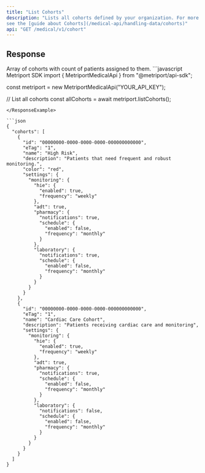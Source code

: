```yaml
---
title: "List Cohorts"
description: "Lists all cohorts defined by your organization. For more information, 
see the [guide about Cohorts](/medical-api/handling-data/cohorts)"
api: "GET /medical/v1/cohort"
---
```


## Response

<ResponseField name="cohorts" type="Cohort[]">
  Array of cohorts with count of patients assigned to them.
  <Expandable title="Cohort properties">
    <Snippet file="cohort-response.mdx" />
  </Expandable>
</ResponseField>

<ResponseExample>
  ```javascript Metriport SDK
  import { MetriportMedicalApi } from "@metriport/api-sdk";

  const metriport = new MetriportMedicalApi("YOUR_API_KEY");

  // List all cohorts
  const allCohorts = await metriport.listCohorts();
```
</ResponseExample>

```json
{
  "cohorts": [
    {
      "id": "00000000-0000-0000-0000-000000000000",
      "eTag": "1",
      "name": "High Risk",
      "description": "Patients that need frequent and robust monitoring.",
      "color": "red",
      "settings": {
        "monitoring": {
          "hie": {
            "enabled": true,
            "frequency": "weekly"
          },
          "adt": true,
          "pharmacy": {
            "notifications": true,
            "schedule": {
              "enabled": false,
              "frequency": "monthly"
            }
          },
          "laboratory": {
            "notifications": true,
            "schedule": {
              "enabled": false,
              "frequency": "monthly"
            }
          }
        }
      }
    },
    {
      "id": "00000000-0000-0000-0000-000000000000",
      "eTag": "1",
      "name": "Cardiac Care Cohort",
      "description": "Patients receiving cardiac care and monitoring",
      "settings": {
        "monitoring": {
          "hie": {
            "enabled": true,
            "frequency": "weekly"
          },
          "adt": true,
          "pharmacy": {
            "notifications": true,
            "schedule": {
              "enabled": false,
              "frequency": "monthly"
            }
          },
          "laboratory": {
            "notifications": false,
            "schedule": {
              "enabled": false,
              "frequency": "monthly"
            }
          }
        }
      }
    }
  ]
}
```
